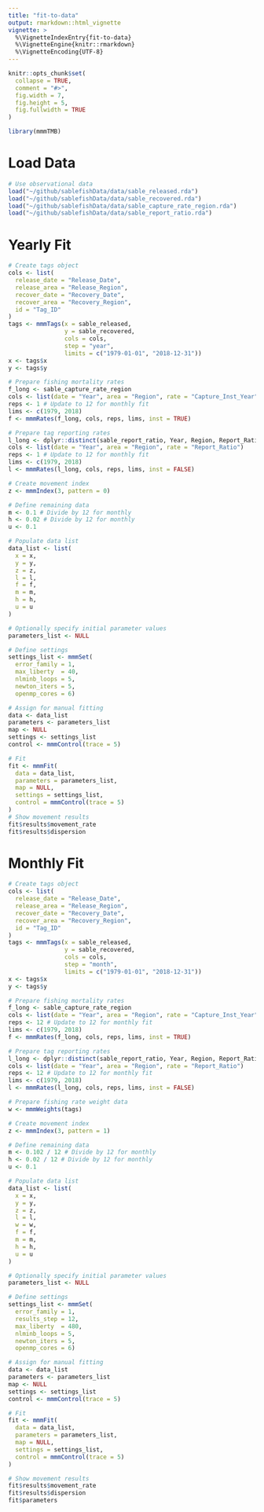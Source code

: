 ```yaml
---
title: "fit-to-data"
output: rmarkdown::html_vignette
vignette: >
  %\VignetteIndexEntry{fit-to-data}
  %\VignetteEngine{knitr::rmarkdown}
  %\VignetteEncoding{UTF-8}
---
```


```r
knitr::opts_chunk$set(
  collapse = TRUE,
  comment = "#>",
  fig.width = 7,
  fig.height = 5, 
  fig.fullwidth = TRUE
)
```

```r
library(mmmTMB)
```

# Load Data
```r
# Use observational data
load("~/github/sablefishData/data/sable_released.rda")
load("~/github/sablefishData/data/sable_recovered.rda")
load("~/github/sablefishData/data/sable_capture_rate_region.rda")
load("~/github/sablefishData/data/sable_report_ratio.rda")

```

# Yearly Fit
```r
# Create tags object
cols <- list(
  release_date = "Release_Date",
  release_area = "Release_Region",
  recover_date = "Recovery_Date",
  recover_area = "Recovery_Region",
  id = "Tag_ID"
)
tags <- mmmTags(x = sable_released,
                y = sable_recovered,
                cols = cols,
                step = "year",
                limits = c("1979-01-01", "2018-12-31"))
x <- tags$x
y <- tags$y

# Prepare fishing mortality rates
f_long <- sable_capture_rate_region
cols <- list(date = "Year", area = "Region", rate = "Capture_Inst_Year")
reps <- 1 # Update to 12 for monthly fit
lims <- c(1979, 2018)
f <- mmmRates(f_long, cols, reps, lims, inst = TRUE)

# Prepare tag reporting rates
l_long <- dplyr::distinct(sable_report_ratio, Year, Region, Report_Ratio)
cols <- list(date = "Year", area = "Region", rate = "Report_Ratio")
reps <- 1 # Update to 12 for monthly fit
lims <- c(1979, 2018)
l <- mmmRates(l_long, cols, reps, lims, inst = FALSE)

# Create movement index
z <- mmmIndex(3, pattern = 0)

# Define remaining data
m <- 0.1 # Divide by 12 for monthly
h <- 0.02 # Divide by 12 for monthly
u <- 0.1

# Populate data list
data_list <- list(
  x = x,
  y = y,
  z = z,
  l = l,
  f = f,
  m = m,
  h = h,
  u = u
)

# Optionally specify initial parameter values
parameters_list <- NULL

# Define settings
settings_list <- mmmSet(
  error_family = 1,
  max_liberty  = 40,
  nlminb_loops = 5,
  newton_iters = 5,
  openmp_cores = 6)

# Assign for manual fitting
data <- data_list
parameters <- parameters_list
map <- NULL
settings <- settings_list
control <- mmmControl(trace = 5)

# Fit
fit <- mmmFit(
  data = data_list,
  parameters = parameters_list,
  map = NULL,
  settings = settings_list,
  control = mmmControl(trace = 5)
)
# Show movement results
fit$results$movement_rate
fit$results$dispersion

```

# Monthly Fit
```r
# Create tags object
cols <- list(
  release_date = "Release_Date",
  release_area = "Release_Region",
  recover_date = "Recovery_Date",
  recover_area = "Recovery_Region",
  id = "Tag_ID"
)
tags <- mmmTags(x = sable_released,
                y = sable_recovered,
                cols = cols,
                step = "month",
                limits = c("1979-01-01", "2018-12-31"))
x <- tags$x
y <- tags$y

# Prepare fishing mortality rates
f_long <- sable_capture_rate_region
cols <- list(date = "Year", area = "Region", rate = "Capture_Inst_Year")
reps <- 12 # Update to 12 for monthly fit
lims <- c(1979, 2018)
f <- mmmRates(f_long, cols, reps, lims, inst = TRUE)

# Prepare tag reporting rates
l_long <- dplyr::distinct(sable_report_ratio, Year, Region, Report_Ratio)
cols <- list(date = "Year", area = "Region", rate = "Report_Ratio")
reps <- 12 # Update to 12 for monthly fit
lims <- c(1979, 2018)
l <- mmmRates(l_long, cols, reps, lims, inst = FALSE)

# Prepare fishing rate weight data
w <- mmmWeights(tags)

# Create movement index
z <- mmmIndex(3, pattern = 1)

# Define remaining data
m <- 0.102 / 12 # Divide by 12 for monthly
h <- 0.02 / 12 # Divide by 12 for monthly
u <- 0.1

# Populate data list
data_list <- list(
  x = x,
  y = y,
  z = z,
  l = l,
  w = w,
  f = f,
  m = m,
  h = h,
  u = u
)

# Optionally specify initial parameter values
parameters_list <- NULL

# Define settings
settings_list <- mmmSet(
  error_family = 1,
  results_step = 12,
  max_liberty  = 480,
  nlminb_loops = 5,
  newton_iters = 5,
  openmp_cores = 6)

# Assign for manual fitting
data <- data_list
parameters <- parameters_list
map <- NULL
settings <- settings_list
control <- mmmControl(trace = 5)

# Fit
fit <- mmmFit(
  data = data_list,
  parameters = parameters_list,
  map = NULL,
  settings = settings_list,
  control = mmmControl(trace = 5)
)

# Show movement results
fit$results$movement_rate
fit$results$dispersion
fit$parameters

```
